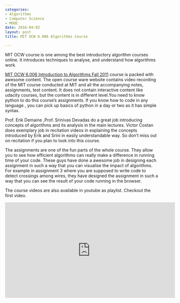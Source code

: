 ```yaml
---
categories:
- Algorithms
- Computer Science
- MOOC
date: 2016-04-02
layout: post
title: MIT OCW 6.006 Algorithms Course

---
```


MIT OCW course is one among the best introductory algorithm courses online. It introduces techniques  to analyse, and
understand how algorithms work.

[MIT OCW 6.006 Introduction to Algorithms Fall 2011](http://ocw.mit.edu/courses/electrical-engineering-and-computer-science/6-006-introduction-to-algorithms-fall-2011/) 
course is packed with awesome content. The open course ware website contains  video recording of the MIT course conducted at MIT and all the accompanying
notes, assignments, test content. It does not contain interactive content like udacity courses, but the content is in different
level.You need to know python to do this course's assignments. If you know how to code in any language , you can pick up basics of python in a day or two as it has simple syntax.

Prof. Erik Demaine ,Prof. Srinivas Devadas do a great job introducing concepts of algorithms and its analysis in the
main lectures. Victor Costan does exemplary job in recitation videos in explaining the concepts introduced by Erik and Srini
in easily understandable way. So don't miss out on recitation if you plan to look into this course.

The assignments are one of the fun parts of the whole course. They allow you to see how efficient algorithms can really make a difference in running time of your code. These guys have done a awesome job in designing each assignment in such a way that you can visualise the impact of algorithms. For example in assignment 3 where you are supposed to write code to detect crossings among wires, they have designed the assignment in such a way that you can see the result of your code running in the browser.

The course videos are also available in youtube as playlist. Checkout the first video.
<p>
<iframe width="560" height="315" src="https://www.youtube.com/embed/HtSuA80QTyo?list=PLUl4u3cNGP61Oq3tWYp6V_F-5jb5L2iHb" frameborder="0"> </iframe>
</p>

